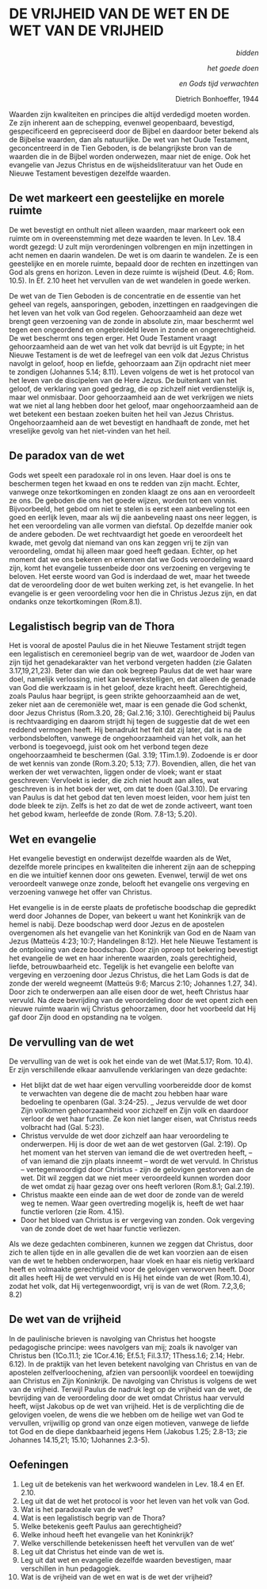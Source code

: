 # DE VRIJHEID VAN DE WET EN  DE WET VAN DE VRIJHEID


<p style='text-align: right;'>*bidden*</p> <p style='text-align: right;'>*het goede doen*</p> <p style='text-align: right;'>*en Gods tijd verwachten*</p> <p style='text-align: right;'> Dietrich Bonhoeffer, 1944</p>



Waarden zijn kwaliteiten en principes die altijd verdedigd moeten worden. Ze zijn inherent aan de schepping, evenwel geopenbaard, bevestigd, gespecificeerd en gepreciseerd door de Bijbel en daardoor beter bekend als de Bijbelse waarden, dan als natuurlijke. De wet van het Oude Testament, geconcentreerd in de Tien Geboden, is de belangrijkste bron van de waarden die in de Bijbel worden onderwezen, maar niet de enige. Ook het evangelie van Jezus Christus en de wijsheidsliteratuur van het Oude en Nieuwe Testament bevestigen dezelfde waarden.

## De wet markeert een geestelijke en morele ruimte

De wet bevestigt en onthult niet alleen waarden, maar markeert ook een ruimte om in overeenstemming met deze waarden te leven. In Lev. 18.4 wordt gezegd: U zult mijn verordeningen volbrengen en mijn inzettingen in acht nemen en daarin wandelen. De wet is om daarin te wandelen. Ze is een geestelijke en en morele ruimte, bepaald door de rechten en inzettingen van God als grens en horizon. Leven in deze ruimte is wijsheid (Deut. 4.6; Rom. 10.5). In Ef. 2.10 heet het vervullen van de wet wandelen in goede werken.

De wet van de Tien Geboden is de concentratie en de essentie van het geheel van regels, aansporingen, geboden, inzettingen en raadgevingen die het leven van het volk van God regelen. Gehoorzaamheid aan deze wet brengt geen verzoening van de zonde in absolute zin, maar beschermt wel tegen een ongeordend en ongebreideld leven in zonde en ongerechtigheid. De wet beschermt ons tegen erger. Het Oude Testament vraagt gehoorzaamheid aan de wet van het volk dat bevrijd is uit Egypte; in het Nieuwe Testament is de wet de leefregel van een volk dat Jezus Christus navolgt in geloof, hoop en liefde, gehoorzaam aan Zijn opdracht niet meer te zondigen (Johannes 5.14; 8.11). Leven volgens de wet is het protocol van het leven van de discipelen van de Here Jezus. De buitenkant van het geloof, de verklaring van goed gedrag, die op zichzelf niet verdienstelijk is, maar wel onmisbaar. Door gehoorzaamheid aan de wet verkrijgen we niets wat we niet al lang hebben door het geloof, maar ongehoorzaamheid aan de wet betekent een bestaan ​​zoeken buiten het heil van Jezus Christus. Ongehoorzaamheid aan de wet bevestigt en handhaaft de zonde, met het vreselijke gevolg van het niet-vinden van het heil.

## De paradox van de wet

Gods wet speelt een paradoxale rol in ons leven. Haar doel is ons te beschermen tegen het kwaad en ons te redden van zijn macht. Echter, vanwege onze tekortkomingen en zonden klaagt ze ons aan en veroordeelt ze ons. De geboden die ons het goede wijzen, worden tot een vonnis. Bijvoorbeeld, het gebod om niet te stelen is eerst een aanbeveling tot een goed en eerlijk leven, maar als wij die aanbeveling naast ons neer leggen, is het een veroordeling van alle vormen van diefstal. Op dezelfde manier ook de andere geboden. De wet rechtvaardigt het goede en veroordeelt het kwade, met gevolg dat niemand van ons kan zeggen vrij te zijn van veroordeling, omdat hij alleen maar goed heeft gedaan. Echter, op het moment dat we ons bekeren en erkennen dat we Gods veroordeling waard zijn, komt het evangelie tussenbeide door ons verzoening en vergeving te beloven. Het eerste woord van God is inderdaad de wet, maar het tweede dat de veroordeling door de wet buiten werking zet, is het evangelie. In het evangelie is er geen veroordeling voor hen die in Christus Jezus zijn, en dat ondanks onze tekortkomingen (Rom.8.1).

## Legalistisch begrip van de Thora

Het is vooral de apostel Paulus die in het Nieuwe Testament strijdt tegen een legalistisch en ceremonieel begrip van de wet, waardoor de Joden van zijn tijd het genadekarakter van het verbond vergeten hadden (zie Galaten 3.17,19,21,23). Beter dan wie dan ook begreep Paulus dat de wet haar ware doel, namelijk verlossing, niet kan bewerkstelligen, en dat alleen de genade van God die werkzaam is in het geloof, deze kracht heeft. Gerechtigheid, zoals Paulus haar begrijpt, is geen strikte gehoorzaamheid aan de wet, zeker niet aan de ceremoniële wet, maar is een genade die God schenkt, door Jezus Christus (Rom.3.20, 28; Gal.2.16; 3.10). Gerechtigheid bij Paulus is rechtvaardiging en daarom strijdt hij tegen de suggestie dat de wet een reddend vermogen heeft. Hij benadrukt het feit dat zij later, dat is na de verbondsbeloften, vanwege de ongehoorzaamheid van het volk, aan het verbond is toegevoegd, juist ook om het verbond tegen deze ongehoorzaamheid te beschermen (Gal. 3.19; 1Tim.1.9). Zodoende is er door de wet kennis van zonde (Rom.3.20; 5.13; 7.7). Bovendien, allen, die het van werken der wet verwachten, liggen onder de vloek; want er staat geschreven: Vervloekt is ieder, die zich niet houdt aan alles, wat geschreven is in het boek der wet, om dat te doen (Gal.3.10). De ervaring van Paulus is dat het gebod dat ten leven moest leiden, voor hem juist ten dode bleek te zijn. Zelfs is het zo dat de wet de zonde activeert, want toen het gebod kwam, herleefde de zonde (Rom. 7.8-13; 5.20).

## Wet en evangelie

Het evangelie bevestigt en onderwijst dezelfde waarden als de Wet, dezelfde morele principes en kwaliteiten die inherent zijn aan de schepping en die we intuïtief kennen door ons geweten. Evenwel, terwijl de wet ons veroordeelt vanwege onze zonde, belooft het evangelie ons vergeving en verzoening vanwege het offer van Christus.

Het evangelie is in de eerste plaats de profetische boodschap die gepredikt werd door Johannes de Doper, van bekeert u want het Koninkrijk van de hemel is nabij. Deze boodschap werd door Jezus en de apostelen overgenomen als het evangelie van het Koninkrijk van God en de Naam van Jezus (Matteüs 4:23; 10:7; Handelingen 8:12). Het hele Nieuwe Testament is de ontplooiing van deze boodschap. Door zijn oproep tot bekering bevestigt het evangelie de wet en haar inherente waarden, zoals gerechtigheid, liefde, betrouwbaarheid etc. Tegelijk is het evangelie een belofte van vergeving en verzoening door Jezus Christus, die het Lam Gods is dat de zonde der wereld wegneemt (Matteüs 9:6; Marcus 2:10; Johannes 1.27, 34). Door zich te onderwerpen aan alle eisen door de wet, heeft Christus haar vervuld. Na deze bevrijding van de veroordeling door de wet opent zich een nieuwe ruimte waarin wij Christus gehoorzamen, door het voorbeeld dat Hij gaf door Zijn dood en opstanding na te volgen.

## De vervulling van de wet

De vervulling van de wet is ook het einde van de wet (Mat.5.17; Rom. 10.4). Er zijn verschillende elkaar aanvullende verklaringen van deze gedachte:

-   Het blijkt dat de wet haar eigen vervulling voorbereidde door de komst te verwachten van degene die de macht zou hebben haar ware bedoeling te openbaren (Gal. 3:24-25). \_ Jezus vervulde de wet door Zijn volkomen gehoorzaamheid voor zichzelf en Zijn volk en daardoor verloor de wet haar functie. Ze kon niet langer eisen, wat Christus reeds volbracht had (Gal. 5:23).
-   Christus vervulde de wet door zichzelf aan haar veroordeling te onderwerpen. Hij is door de wet aan de wet gestorven (Gal. 2:19). Op het moment van het sterven van iemand die de wet overtreden heeft, – of van iemand die zijn plaats inneemt – wordt de wet vervuld. In Christus – vertegenwoordigd door Christus - zijn de gelovigen gestorven aan de wet. Dit wil zeggen dat we niet meer veroordeeld kunnen worden door de wet omdat zij haar gezag over ons heeft verloren (Rom.8.1; Gal.2.19).
-   Christus maakte een einde aan de wet door de zonde van de wereld weg te nemen. Waar geen overtreding mogelijk is, heeft de wet haar functie verloren (zie Rom. 4.15).
-   Door het bloed van Christus is er vergeving van zonden. Ook vergeving van de zonde doet de wet haar functie verliezen.

Als we deze gedachten combineren, kunnen we zeggen dat Christus, door zich te allen tijde en in alle gevallen die de wet kan voorzien aan de eisen van de wet te hebben onderworpen, haar vloek en haar eis nietig verklaard heeft en volmaakte gerechtigheid voor de gelovigen verworven heeft. Door dit alles heeft Hij de wet vervuld en is Hij het einde van de wet (Rom.10.4), zodat het volk, dat Hij vertegenwoordigt, vrij is van de wet (Rom. 7.2,3,6; 8.2)

## De wet van de vrijheid

In de paulinische brieven is navolging van Christus het hoogste pedagogische principe: wees navolgers van mij; zoals ik navolger van Christus ben (1Co.11.1; zie 1Cor.4.16; Ef.5.1; Fil.3.17; 1Thess.1.6; 2.14; Hebr. 6.12). In de praktijk van het leven betekent navolging van Christus en van de apostelen zelfverloochening, afzien van persoonlijk voordeel en toewijding aan Christus en Zijn Koninkrijk. De navolging van Christus is volgens de wet van de vrijheid. Terwijl Paulus de nadruk legt op de vrijheid van de wet, de bevrijding van de veroordeling door de wet omdat Christus haar vervuld heeft, wijst Jakobus op de wet van vrijheid. Het is de verplichting die de gelovigen voelen, de wens die we hebben om de heilige wet van God te vervullen, vrijwillig op grond van onze eigen motieven, vanwege de liefde tot God en de diepe dankbaarheid jegens Hem (Jakobus 1.25; 2.8-13; zie Johannes 14.15,21; 15.10; 1Johannes 2.3-5).

## Oefeningen

1.  Leg uit de betekenis van het werkwoord wandelen in Lev. 18.4 en Ef. 2.10.
2.  Leg uit dat de wet het protocol is voor het leven van het volk van God.
3.  Wat is het paradoxale van de wet?
4.  Wat is een legalistisch begrip van de Thora?
5.  Welke betekenis geeft Paulus aan gerechtigheid?
6.  Welke inhoud heeft het evangelie van het Koninkrijk?
7.  Welke verschillende betekenissen heeft het vervullen van de wet’
8.  Leg uit dat Christus het einde van de wet is.
9.  Leg uit dat wet en evangelie dezelfde waarden bevestigen, maar verschillen in hun pedagogiek.
10. Wat is de vrijheid van de wet en wat is de wet der vrijheid?
